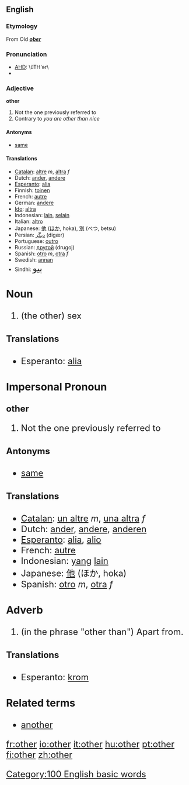 ==English==

{{rank|our|than|some|66|other|very|upon|man}}

===Etymology===
From Old {{E.}} '''''[[oþer]]'''''

===Pronunciation===
*[[AHD]]: \ŭTH'ər\
*{{audio|en-us-other.ogg|Audio (US)}}

===Adjective===
'''other'''

# Not the one previously referred to
# Contrary to ''you are other than nice''

====Antonyms====
*[[same]]

====Translations====
*[[Catalan]]: [[altre]] ''m'', [[altra]] ''f''
*Dutch: [[ander]], [[andere]]
*[[Esperanto]]: [[alia]]
*Finnish: [[toinen]]
*French: [[autre]]
*German: [[andere]]
*[[Ido]]: [[altra]]
*Indonesian: [[lain]], [[selain]]
*Italian: [[altro]]
*Japanese: [[他]] ([[ほか]], hoka), [[別]] (べつ, betsu)
*Persian: [[دیگَر]] (digær)
*Portuguese: [[outro]]
*Russian: [[другой]] (drugoj)
*Spanish: [[otro]] ''m'', [[otra]] ''f''
*Swedish: [[annan]]
*Sindhi: <font size="5">[[ٻيو]]

===Noun===

#(the other) sex

====Translations====

*Esperanto: [[alia]]

===Impersonal Pronoun===
'''other'''

# Not the one previously referred to

====Antonyms====
*[[same]]

====Translations====
*[[Catalan]]: [[un altre]] ''m'', [[una altra]] ''f''
*Dutch: [[ander]], [[andere]], [[anderen]]
*[[Esperanto]]: [[alia]], [[alio]]
*French: [[autre]]
*Indonesian: [[yang]] [[lain]]
*Japanese: [[他]] (ほか, hoka)
*Spanish: [[otro]] ''m'', [[otra]] ''f''

===Adverb===

# (in the phrase "other than") Apart from.

====Translations====

*Esperanto: [[krom]]

===Related terms===
*[[another]]
[[Category:100 English basic words]]

[[fr:other]]
[[io:other]]
[[it:other]]
[[hu:other]]
[[pt:other]]
[[fi:other]]
[[zh:other]]